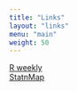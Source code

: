 ```yaml
---
title: "Links"
layout: "links"
menu: "main"
weight: 50
---
```


[R weekly](https://rweekly.org/)  
[StatnMap](https://statnmap.com/)  
